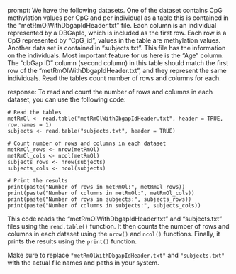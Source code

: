 prompt:
We have the following datasets. One of the dataset contains CpG methylation values per CpG and per individual as a table this is contained in the “metRmOlWithDbgapIdHeader.txt” file. Each column is an individual represented by a DBGapId, which is included as the first row. Each row is a CpG represented by "CpG_id", values in the table are methylation values. Another data set is contained in “subjects.txt”. This file has the information on the individuals. Most important feature for us here is the "Age" column. The "dbGap ID" column (second column) in this table should match the first row of the "metRmOlWithDbgapIdHeader.txt", and they represent the same individuals. 
Read the tables count number of rows and columns for each.

response:
To read and count the number of rows and columns in each dataset, you can use the following code:

```
# Read the tables
metRmOl <- read.table("metRmOlWithDbgapIdHeader.txt", header = TRUE, row.names = 1)
subjects <- read.table("subjects.txt", header = TRUE)

# Count number of rows and columns in each dataset
metRmOl_rows <- nrow(metRmOl)
metRmOl_cols <- ncol(metRmOl)
subjects_rows <- nrow(subjects)
subjects_cols <- ncol(subjects)

# Print the results
print(paste("Number of rows in metRmOl:", metRmOl_rows))
print(paste("Number of columns in metRmOl:", metRmOl_cols))
print(paste("Number of rows in subjects:", subjects_rows))
print(paste("Number of columns in subjects:", subjects_cols))
```

This code reads the "metRmOlWithDbgapIdHeader.txt" and "subjects.txt" files using the `read.table()` function. It then counts the number of rows and columns in each dataset using the `nrow()` and `ncol()` functions. Finally, it prints the results using the `print()` function.

Make sure to replace `"metRmOlWithDbgapIdHeader.txt"` and `"subjects.txt"` with the actual file names and paths in your system.
